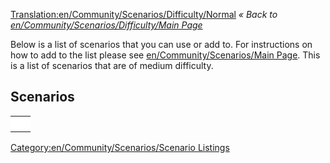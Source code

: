 [[Translation:en/Community/Scenarios/Difficulty/Normal]]
''« Back to [[en/Community/Scenarios/Difficulty/Main Page]]''

[[Category:en/Community/Scenarios/Scenario Listings]]

Below is a list of scenarios that you can use or add to. For instructions on how to add to the list please see [[en/Community/Scenarios/Main Page]]. This is a list of scenarios that are of medium difficulty.

==Scenarios==

{|
|-
|style="border:none;background:white"|
{{en/Islands}}

|style="border:none;background:white"|
{{en/Echo}}

|-
|style="border:none;background:white"|
{{en/Water and Mountains}}

|style="border:none;background:white"|
{{en/Snowy Highlands}}

|-
|style="border:none;background:white"|
{{en/The Isles}}

|style="border:none;background:white"|
{{en/Tropical River}}

|-
|style="border:none;background:white"|
{{en/Iceland}}

|style="border:none;background:white"|

|}